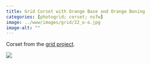 ```yaml
---
title: Grid Corset with Orange Base and Orange Boning
categories: [photogrid; corset; nsfw]
image: ../www/images/grid/22_o-o.jpg
image-alt: ""
---
```


Corset from the [grid project](/posts/2025-01-27_grid-project.html).

![](../www/images/grid/22_o-o.jpg)

